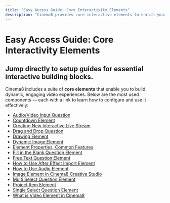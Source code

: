 ```yaml
---
title: "Easy Access Guide: Core Interactivity Elements"
description: "Cinema8 provides core interactive elements to enrich your videos. Below is a complete list of these core features and links to their guides."
---
```


# Easy Access Guide: Core Interactivity Elements

## Jump directly to setup guides for essential interactive building blocks.

Cinema8 includes a suite of **core elements** that enable you to build dynamic, engaging video experiences. Below are the most used components — each with a link to learn how to configure and use it effectively:

* [Audio/Video Input Question](/design-advanced-interactivity/audio-video-input-question)
* [Countdown Element](/design-advanced-interactivity/countdown-element)
* [Creating New Interactive Live Stream](/design-advanced-interactivity/creating-new-interactive-live-stream)
* [Drag and Drop Question](/design-advanced-interactivity/drag-and-drop-question)
* [Drawing Element](/design-advanced-interactivity/drawing-element)
* [Dynamic Image Element](/design-advanced-interactivity/dynamic-image-element)
* [Element Properties, Common Features](/design-advanced-interactivity/element-properties-common-features)
* [Fill in the Blank Question Element](/design-advanced-interactivity/fill-in-the-blank-question-element)
* [Free Text Question Element](/design-advanced-interactivity/free-text-question-element)
* [How to Use After Effect Import Element](/design-advanced-interactivity/how-to-use-after-effect-import-element)
* [How to Use Audio Element](/design-advanced-interactivity/how-to-use-audio-element)
* [Image Element in Cinema8 Creative Studio](/design-advanced-interactivity/image-element-in-cinema8-creative-studio)
* [Multi Select Question Element](/design-advanced-interactivity/multi-select-question-element)
* [Project Item Element](/design-advanced-interactivity/project-item-element)
* [Single Select Question Element](/design-advanced-interactivity/single-select-question-element)
* [What is Video Element in Cinema8](/design-advanced-interactivity/what-is-video-element-in-cinema8)
